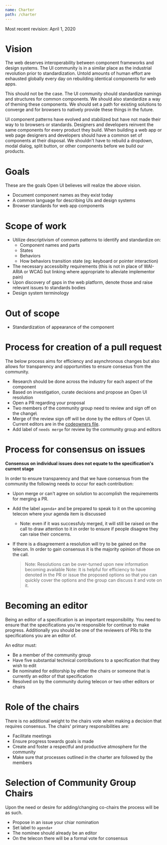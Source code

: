 ```yaml
---
name: Charter
path: /charter
---
```


Most recent revision: April 1, 2020

# Vision

The web deserves interoperability between component frameworks and design systems.
The UI community is in a similar place as the industrial revolution prior to standardization.
Untold amounts of human effort are exhausted globally every day on rebuilding identical components for web apps.

This should not be the case.
The UI community should standardize namings and structures for common components.
We should also standardize a way of theming these components.
We should set a path for existing solutions to converge and for browsers to natively provide these things in the future.

UI component patterns have evolved and stabilized but have not made their way to to browsers or standards.
Designers and developers reinvent the same components for every product they build.
When building a web app or web page designers and developers should have a common set of components at their disposal.
We shouldn't have to rebuild a dropdown, modal dialog, split button, or other components before we build our products.

# Goals

These are the goals Open UI believes will realize the above vision.

- Document component names as they exist today
- A common language for describing UIs and design systems
- Browser standards for web app components

# Scope of work

- Utilize descriptivism of common patterns to identify and standardize on:
  - Component names and parts
  - States
  - Behaviors
  - How behaviors transition state (eg: keyboard or pointer interaction)
- The necessary accessibilty requirements (this is not in place of
  WAI-ARIA or WCAG but linking where appropriate to alleviate implementor pain)
- Upon discovery of gaps in the web platform, denote those and raise relevant issues to
  standards bodies
- Design system terminology

# Out of scope

- Standardization of appearance of the component

# Process for creation of a pull request

The below process aims for efficiency and asynchronous changes but also allows for transparency
and opportunities to ensure consesus from the community.

- Research should be done across the industry for each aspect of the component
- Based on investigation, curate decisions and propose an Open UI resolution
- Open a PR regarding your proposal
- Two members of the community group need to review and sign off on the change\
- Merge of the review sign off will be done by the editors of Open UI.
  Current editors are in the [codeowners file](https://github.com/WICG/open-ui/blob/master/.github/CODEOWNERS).
- Add label of `needs merge` for review by the community group and editors

# Process for consensus on issues

**Consensus on individual issues does not equate to the specification's current stage**

In order to ensure transparency and that we have consensus from the community the following
needs to occur for each contribution:

- Upon merge or can't agree on solution to accomplish the requirements for
  merging a PR.
- Add the label `agenda+` and be prepared to speak to it on the upcoming
  telecon where your agenda item is discussed
  - Note: even if it was successfuly merged, it will still be raised on the call
    to draw attention to it in order to ensure if people disagree they can raise their
    concerns.
- If there is a disagreement a resolution will try to be gained on the telecon. In order
  to gain consensus it is the majority opinion of those on the call.

  > Note: Resolutions can be over-turned upon new information becoming available
  > Note: It is helpful for efficiency to have denoted in the PR or issue the proposed
  > options so that you can quickly cover the options and the group can discuss it and
  > vote on it.

# Becoming an editor

Being an editor of a specification is an important responsibility. You need to ensure that
the specifications you're responsible for continue to make progress. Additionally you should
be one of the reviewers of PRs to the specifications you are an editor of.

An editor must:

- Be a member of the community group
- Have five substantial technical contributions to a specification that they wish to edit
- Be nominated for editorship by either the chairs or someone that is currently an
  editor of that specification
- Resolved on by the community during telecon or two other editors or chairs

# Role of the chairs

There is no additional weight to the chairs vote when making a decision that requires
consensus. The chairs' primary responsibilities are:

- Facilitate meetings
- Ensure progress towards goals is made
- Create and foster a respectful and productive atmosphere for the community
- Make sure that processes outlined in the charter are followed by the members

# Selection of Community Group Chairs

Upon the need or desire for adding/changing co-chairs the process will be as such.

- Propose in an issue your chiar nomination
- Set label to `agenda+`
- The nominee should already be an editor
- On the telecon there will be a formal vote for consensus
